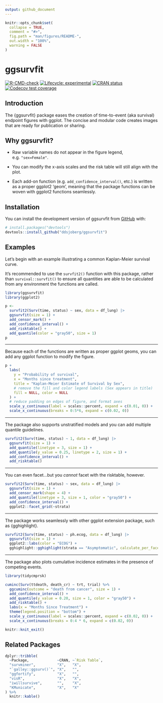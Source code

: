```yaml
---
output: github_document
---
```


<!-- README.md is generated from README.Rmd. Please edit that file -->

```r
knitr::opts_chunk$set(
  collapse = TRUE,
  comment = "#>",
  fig.path = "man/figures/README-",
  out.width = "100%",
  warning = FALSE
)
```

# ggsurvfit

<!-- badges: start -->

[![R-CMD-check](https://github.com/ddsjoberg/ggsurvfit/actions/workflows/R-CMD-check.yaml/badge.svg)](https://github.com/ddsjoberg/ggsurvfit/actions/workflows/R-CMD-check.yaml)
[![Lifecycle: experimental](https://img.shields.io/badge/lifecycle-experimental-orange.svg)](https://lifecycle.r-lib.org/articles/stages.html#experimental)
[![CRAN status](https://www.r-pkg.org/badges/version/ggsurvfit)](https://CRAN.R-project.org/package=ggsurvfit)
[![Codecov test coverage](https://codecov.io/gh/ddsjoberg/ggsurvfit/branch/main/graph/badge.svg)](https://app.codecov.io/gh/ddsjoberg/ggsurvfit?branch=main)
<!-- badges: end -->

## Introduction

The {ggsurvfit} package eases the creation of time-to-event (aka survival) endpoint figures with ggplot.
The concise and modular code creates images that are ready for publication or sharing.

## Why ggsurvfit?

- Raw variable names do not appear in the figure legend, e.g. `"sex=Female"`.

- You can modify the x-axis scales and the risk table will still align with the plot.

- Each add-on function (e.g. `add_confidence_interval()`, etc.) is written as a proper ggplot2 'geom', meaning that the package functions can be woven with ggplot2 functions seamlessly.

## Installation

You can install the development version of ggsurvfit from [GitHub](https://github.com/ddsjoberg/ggsurvfit) with:

``` r
# install.packages("devtools")
devtools::install_github("ddsjoberg/ggsurvfit")
```

## Examples

Let's begin with an example illustrating a common Kaplan-Meier survival curve.

It's recommended to use the `survfit2()` function with this package, rather than `survival::survfit()` to ensure all quantities are able to be calculated from any environment the functions are called.


```r
library(ggsurvfit)
library(ggplot2)

p <- 
  survfit2(Surv(time, status) ~ sex, data = df_lung) |>
  ggsurvfit(size = 1) +
  add_censor_mark() +
  add_confidence_interval() +
  add_risktable() +
  add_quantile(color = "gray50", size = 1)
p
```

<hr>
Because each of the functions are written as proper ggplot geoms, you can add any ggplot function to modify the figure.

```r
p +
  labs(
    y = "Probability of survival",
    x = "Months since treatment",
    title = "Kaplan-Meier Estimate of Survival by Sex",
    # remove the fill and color legend labels (Sex appears in title)
    fill = NULL, color = NULL
  ) +
  # reduce padding on edges of figure, and format axes
  scale_y_continuous(label = scales::percent, expand = c(0.01, 0)) +
  scale_x_continuous(breaks = 0:5*6, expand = c(0.02, 0))
```

<hr>
The package also supports unstratified models and you can add multiple quantile guidelines.

```r
survfit2(Surv(time, status) ~ 1, data = df_lung) |>
  ggsurvfit(size = 1) +
  add_quantile(linetype = 3, size = 1) +
  add_quantile(y_value = 0.25, linetype = 2, size = 1) +
  add_confidence_interval() +
  add_risktable()
```

<hr>
You can even facet...but you _cannot_ facet with the risktable, however.

```r
survfit2(Surv(time, status) ~ sex, data = df_lung) |>
  ggsurvfit(size = 1) +
  add_censor_mark(shape = 4) +
  add_quantile(linetype = 3, size = 1, color = "gray50") +
  add_confidence_interval() +
  ggplot2::facet_grid(~strata)
```

<hr>
The package works seamlessly with other ggplot extension package, such as {gghighlight}.

```r
survfit2(Surv(time, status) ~ ph.ecog, data = df_lung) |> 
  ggsurvfit(size = 1) +
  ggplot2::labs(color = "ECOG") +
  gghighlight::gghighlight(strata == "Asymptomatic", calculate_per_facet = TRUE)
```

<hr>
The package also plots cumulative incidence estimates in the presence of competing events.

```r
library(tidycmprsk)

cuminc(Surv(ttdeath, death_cr) ~ trt, trial) %>%
  ggcuminc(outcome = "death from cancer", size = 1) +
  add_confidence_interval() +
  add_quantile(y_value = 0.20, size = 1, color = "gray50") +
  add_risktable() +
  labs(x = "Months Since Treatment") +
  theme(legend.position = "bottom") +
  scale_y_continuous(label = scales::percent, expand = c(0.02, 0)) +
  scale_x_continuous(breaks = 0:4 * 6, expand = c(0.02, 0))
```

```r
knitr::knit_exit()
```

## Related Packages

```r
dplyr::tribble(
  ~Package,             ~CRAN, ~`Risk Table`,
  "survminer",          "X",   "X",
  "`galley::ggsurv()`", "X",   "",
  "ggfortify",          "X",   "",
  "visR",               "X",   "X",
  "iwillsurvive",       "",    "X",
  "KMunicate",          "X",   "X"
) %>%
  knitr::kable()
```
